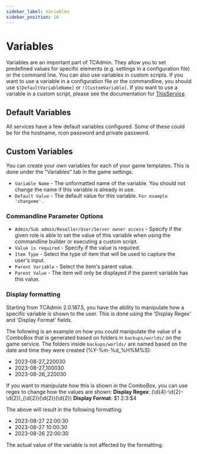 ```yaml
---
sidebar_label: Variables
sidebar_position: 16
---
```


# Variables

Variables are an important part of TCAdmin. They allow you to set predefined values for specific elements (e.g. settings in a configuration file) or the command line. You can also use variables in custom scripts.
If you want to use a variable in a configuration file or the commandline, you should use `$[DefaultVariableName]` or `![CustomVariable]`.
If you want to use a variable in a custom script, please see the documentation for [ThisService](/customizations/scripts/script-objects/this-service#custom-variables).

## Default Variables
All services have a few default variables configured. Some of these could be for the hostname, rcon password and private password.

## Custom Variables
You can create your own variables for each of your game templates. This is done under the "Variables" tab in the game settings.

- `Variable Name` - The unformatted name of the variable. You should not change the name if this variable is already in use.
- `Default Value` - The default value for this variable. `For example 'changeme'.`

### Commandline Parameter Options

- `Admin/Sub admin/Reseller/User/Server owner access` - Specify if the given role is able to set the value of this variable when using the commandline builder or executing a custom script.
- `Value is required` - Specify if the value is required.
- `Item Type` - Select the type of item that will be used to capture the user's input.
- `Parent Variable` - Select the item's parent value.
- `Parent Value` - The item will only be displayed if the parent variable has this value.

### Display formatting
Starting from TCAdmin 2.0.187.5, you have the ability to manipulate how a specific variable is shown to the user.
This is done using the 'Display Regex' and 'Display Format' fields.

The following is an example on how you could manipulate the value of a ComboBox that is generated based on folders in `backups/worlds/` on the game service.
The folders inside `backups/worlds/` are named based on the date and time they were created (%Y-%m-%d_%H%M%S):
- 2023-08-27_220030
- 2023-08-27_100030
- 2023-08-26_220030

If you want to manipulate how this is shown in the ComboBox, you can use regex to change how the values are shown:
**Display Regex**: (\d{4}-\d{2}-\d{2})_(\d{2})(\d{2})(\d{2})
**Display Format**: $1 $2:$3:$4

The above will result in the following formatting:
- 2023-08-27 22:00:30
- 2023-08-27 10:00:30
- 2023-08-26 22:00:30

The actual value of the variable is not affected by the formatting.